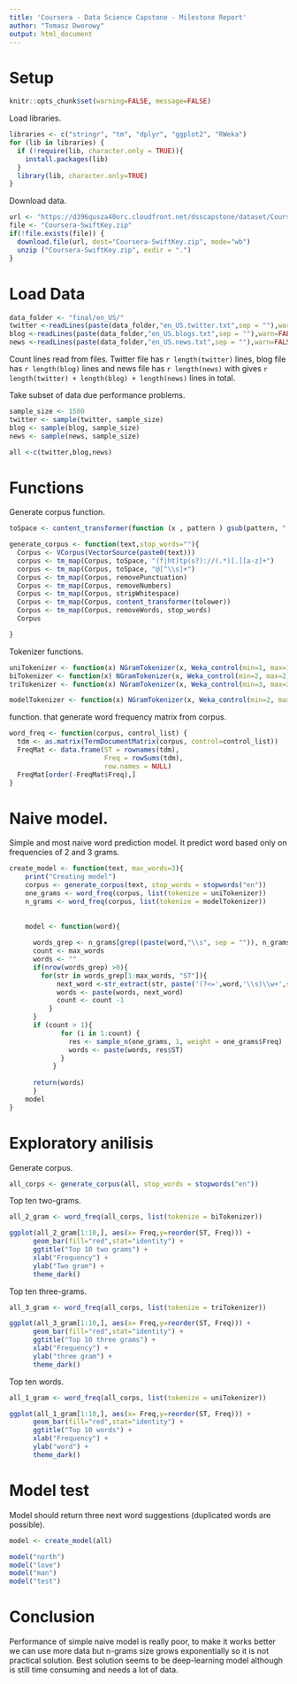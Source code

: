 ```yaml
---
title: 'Coursera - Data Science Capstone - Milestone Report'
author: "Tomasz Dworowy"
output: html_document
---
```


# Setup

```r
knitr::opts_chunk$set(warning=FALSE, message=FALSE)
```

Load libraries.
```r
libraries <- c("stringr", "tm", "dplyr", "ggplot2", "RWeka")
for (lib in libraries) {
  if (!require(lib, character.only = TRUE)){
    install.packages(lib)
  }
  library(lib, character.only=TRUE)
}

```

Download data.
```r
url <- "https://d396qusza40orc.cloudfront.net/dsscapstone/dataset/Coursera-SwiftKey.zip"
file <- "Coursera-SwiftKey.zip"
if(!file.exists(file)) {
  download.file(url, dest="Coursera-SwiftKey.zip", mode="wb") 
  unzip ("Coursera-SwiftKey.zip", exdir = ".")
}

```

# Load Data
```r

data_folder <- "final/en_US/"
twitter <-readLines(paste(data_folder,"en_US.twitter.txt",sep = ""),warn=FALSE)
blog <-readLines(paste(data_folder,"en_US.blogs.txt",sep = ""),warn=FALSE)
news <-readLines(paste(data_folder,"en_US.news.txt",sep = ""),warn=FALSE)

```

Count lines read from files.
Twitter file has `r length(twitter)` lines, blog file has `r length(blog)` lines and news file has `r length(news)`
with gives `r length(twitter) + length(blog) + length(news)` lines in total.

Take subset of data due performance problems.
```r
sample_size <- 1500
twitter <- sample(twitter, sample_size)
blog <- sample(blog, sample_size)
news <- sample(news, sample_size)

all <-c(twitter,blog,news)

```

# Functions
Generate corpus function.
```r
toSpace <- content_transformer(function (x , pattern ) gsub(pattern, " ", x))

generate_corpus <- function(text,stop_words=""){
  Corpus <- VCorpus(VectorSource(paste0(text)))
  corpus <- tm_map(Corpus, toSpace, "(f|ht)tp(s?)://(.*)[.][a-z]+")
  corpus <- tm_map(Corpus, toSpace, "@[^\\s]+")
  Corpus <- tm_map(Corpus, removePunctuation)
  Corpus <- tm_map(Corpus, removeNumbers)
  Corpus <- tm_map(Corpus, stripWhitespace)
  Corpus <- tm_map(Corpus, content_transformer(tolower))
  Corpus <- tm_map(Corpus, removeWords, stop_words)
  Corpus

}

```

Tokenizer functions.
```r
uniTokenizer <- function(x) NGramTokenizer(x, Weka_control(min=1, max=1))
biTokenizer <- function(x) NGramTokenizer(x, Weka_control(min=2, max=2))
triTokenizer <- function(x) NGramTokenizer(x, Weka_control(min=3, max=3))

modelTokenizer <- function(x) NGramTokenizer(x, Weka_control(min=2, max=3))

```

function. that generate word frequency matrix from corpus. 
```r
word_freq <- function(corpus, control_list) {
  tdm <- as.matrix(TermDocumentMatrix(corpus, control=control_list))
  FreqMat <- data.frame(ST = rownames(tdm), 
                        Freq = rowSums(tdm), 
                        row.names = NULL)
  FreqMat[order(-FreqMat$Freq),]
}
```

# Naive model.
Simple and most naive word prediction model. It predict word based only on frequencies of 2 and 3 grams.

```r
create_model <- function(text, max_words=3){
    print("Creating model")
    corpus <- generate_corpus(text, stop_words = stopwords("en"))
    one_grams <- word_freq(corpus, list(tokenize = uniTokenizer))
    n_grams <- word_freq(corpus, list(tokenize = modelTokenizer))
    
    
    model <- function(word){
      
      words_grep <- n_grams[grep((paste(word,"\\s", sep = "")), n_grams$ST),]
      count <- max_words
      words <- ""
      if(nrow(words_grep) >0){
        for(str in words_grep[1:max_words, "ST"]){
            next_word <-str_extract(str, paste('(?<=',word,'\\s)\\w+',sep = ""))
            words <- paste(words, next_word)
            count <- count -1
          }
      }
      if (count > 1){
             for (i in 1:count) {
               res <- sample_n(one_grams, 1, weight = one_grams$Freq)
               words <- paste(words, res$ST)
             }
           }
      
      return(words)
      }
    model
}

```

# Exploratory anilisis 

Generate corpus.
```r
all_corps <- generate_corpus(all, stop_words = stopwords("en"))

```

Top ten two-grams.
```r
all_2_gram <- word_freq(all_corps, list(tokenize = biTokenizer))

ggplot(all_2_gram[1:10,], aes(x= Freq,y=reorder(ST, Freq))) + 
      geom_bar(fill="red",stat="identity") + 
      ggtitle("Top 10 two grams") + 
      xlab("Frequency") +
      ylab("Two gram") +
      theme_dark()

```

Top ten three-grams.
```r
all_3_gram <- word_freq(all_corps, list(tokenize = triTokenizer))

ggplot(all_3_gram[1:10,], aes(x= Freq,y=reorder(ST, Freq))) + 
      geom_bar(fill="red",stat="identity") + 
      ggtitle("Top 10 three grams") + 
      xlab("Frequency") +
      ylab("three gram") +
      theme_dark()
```

Top ten words.
```r
all_1_gram <- word_freq(all_corps, list(tokenize = uniTokenizer))

ggplot(all_1_gram[1:10,], aes(x= Freq,y=reorder(ST, Freq))) + 
      geom_bar(fill="red",stat="identity") + 
      ggtitle("Top 10 words") + 
      xlab("Frequency") +
      ylab("word") +
      theme_dark()
```

# Model test
Model should return three next word suggestions (duplicated words are possible). 

```r
model <- create_model(all)

model("north")
model("love")
model("man")
model("test")

```

# Conclusion

Performance of simple naive model is really poor, to make it works better we can use more data but n-grams size 
grows exponentially so it is not practical solution. Best solution seems to be deep-learning model although is still time consuming and needs a lot of data. 